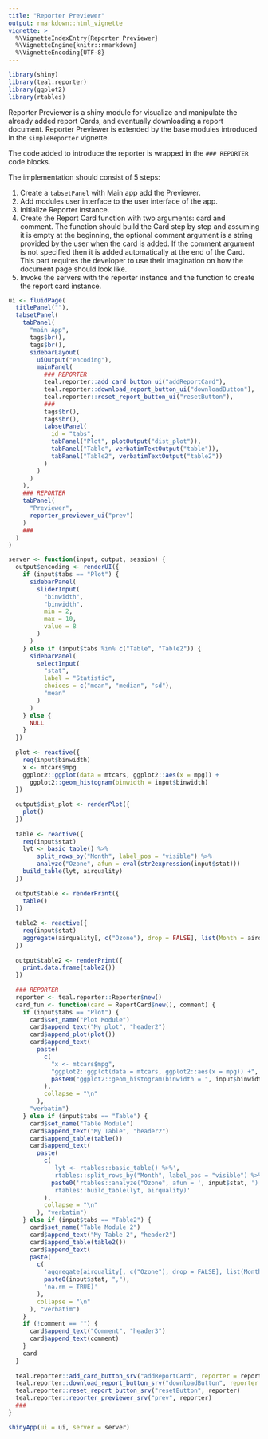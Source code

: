 ```yaml
---
title: "Reporter Previewer"
output: rmarkdown::html_vignette
vignette: >
  %\VignetteIndexEntry{Reporter Previewer}
  %\VignetteEngine{knitr::rmarkdown}
  %\VignetteEncoding{UTF-8}
---
```


```r
library(shiny)
library(teal.reporter)
library(ggplot2)
library(rtables)
```

Reporter Previewer is a shiny module for visualize and manipulate the already added report Cards, and eventually downloading a report document.
Reporter Previewer is extended by the base modules introduced in the `simpleReporter` vignette.

The code added to introduce the reporter is wrapped in the `### REPORTER` code blocks.

The implementation should consist of 5 steps:

1. Create a `tabsetPanel` with Main app add the Previewer.
2. Add modules user interface to the user interface of the app.
3. Initialize Reporter instance.
4. Create the Report Card function with two arguments: card and comment.
The function should build the Card step by step and assuming it is empty at the beginning,
the optional comment argument is a string provided by the user when the card is added.
If the comment argument is not specified then it is added automatically at the end of the Card.
This part requires the developer to use their imagination on how the document page should look like. 
5. Invoke the servers with the reporter instance and the function to create the report card instance.

```r
ui <- fluidPage(
  titlePanel(""),
  tabsetPanel(
    tabPanel(
      "main App",
      tags$br(),
      tags$br(),
      sidebarLayout(
        uiOutput("encoding"),
        mainPanel(
          ### REPORTER
          teal.reporter::add_card_button_ui("addReportCard"),
          teal.reporter::download_report_button_ui("downloadButton"),
          teal.reporter::reset_report_button_ui("resetButton"),
          ###
          tags$br(),
          tags$br(),
          tabsetPanel(
            id = "tabs",
            tabPanel("Plot", plotOutput("dist_plot")),
            tabPanel("Table", verbatimTextOutput("table")),
            tabPanel("Table2", verbatimTextOutput("table2"))
          )
        )
      )
    ),
    ### REPORTER
    tabPanel(
      "Previewer",
      reporter_previewer_ui("prev")
    )
    ###
  )
)

server <- function(input, output, session) {
  output$encoding <- renderUI({
    if (input$tabs == "Plot") {
      sidebarPanel(
        sliderInput(
          "binwidth",
          "binwidth",
          min = 2,
          max = 10,
          value = 8
        )
      )
    } else if (input$tabs %in% c("Table", "Table2")) {
      sidebarPanel(
        selectInput(
          "stat",
          label = "Statistic",
          choices = c("mean", "median", "sd"),
          "mean"
        )
      )
    } else {
      NULL
    }
  })
  
  plot <- reactive({
    req(input$binwidth)
    x <- mtcars$mpg
    ggplot2::ggplot(data = mtcars, ggplot2::aes(x = mpg)) +
      ggplot2::geom_histogram(binwidth = input$binwidth)
  })
  
  output$dist_plot <- renderPlot({
    plot()
  })
  
  table <- reactive({
    req(input$stat)
    lyt <- basic_table() %>%
        split_rows_by("Month", label_pos = "visible") %>%
        analyze("Ozone", afun = eval(str2expression(input$stat)))
    build_table(lyt, airquality)
  })
  
  output$table <- renderPrint({
    table()
  })
  
  table2 <- reactive({
    req(input$stat)
    aggregate(airquality[, c("Ozone"), drop = FALSE], list(Month = airquality$Month), get(input$stat), na.rm = TRUE)
  })
  
  output$table2 <- renderPrint({
    print.data.frame(table2())
  })
  
  ### REPORTER
  reporter <- teal.reporter::Reporter$new()
  card_fun <- function(card = ReportCard$new(), comment) {
    if (input$tabs == "Plot") {
      card$set_name("Plot Module")
      card$append_text("My plot", "header2")
      card$append_plot(plot())
      card$append_text(
        paste(
          c(
            "x <- mtcars$mpg",
            "ggplot2::ggplot(data = mtcars, ggplot2::aes(x = mpg)) +",
            paste0("ggplot2::geom_histogram(binwidth = ", input$binwidth, ")")
          ),
          collapse = "\n"
        ), 
      "verbatim")
    } else if (input$tabs == "Table") {
      card$set_name("Table Module")
      card$append_text("My Table", "header2")
      card$append_table(table())
      card$append_text(
        paste(
          c(
            'lyt <- rtables::basic_table() %>%',
            'rtables::split_rows_by("Month", label_pos = "visible") %>%',
            paste0('rtables::analyze("Ozone", afun = ', input$stat, ')'),
            'rtables::build_table(lyt, airquality)'
          ),
          collapse = "\n"
        ), "verbatim")
    } else if (input$tabs == "Table2") {
      card$set_name("Table Module 2")
      card$append_text("My Table 2", "header2")
      card$append_table(table2())
      card$append_text(
      paste(
        c(
          'aggregate(airquality[, c("Ozone"), drop = FALSE], list(Month = airquality$Month),', 
          paste0(input$stat, ","), 
          'na.rm = TRUE)'
        ),
        collapse = "\n"
      ), "verbatim")
    }
    if (!comment == "") {
      card$append_text("Comment", "header3")
      card$append_text(comment)
    }
    card
  }
  
  teal.reporter::add_card_button_srv("addReportCard", reporter = reporter, card_fun = card_fun)
  teal.reporter::download_report_button_srv("downloadButton", reporter = reporter)
  teal.reporter::reset_report_button_srv("resetButton", reporter)
  teal.reporter::reporter_previewer_srv("prev", reporter)
  ###
}

shinyApp(ui = ui, server = server)
```
